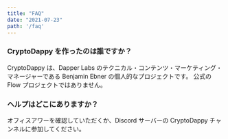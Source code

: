 ```yaml
---
title: "FAQ"
date: "2021-07-23"
path: '/faq'
---
```


### CryptoDappy を作ったのは誰ですか？

CryptoDappy は、Dapper Labs のテクニカル・コンテンツ・マーケティング・マネージャーである Benjamin Ebner の個人的なプロジェクトです。
公式の Flow プロジェクトではありません。

### ヘルプはどこにありますか？

オフィスアワーを確認していただくか、Discord サーバーの CryptoDappy チャンネルに参加してください。